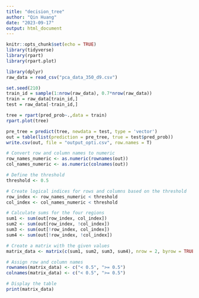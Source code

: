 ---
title: "decision_tree"
author: "Qin Huang"
date: "2023-09-17"
output: html_document
---

```{r setup, include=FALSE}
knitr::opts_chunk$set(echo = TRUE)
library(tidyverse)
library(rpart)
library(rpart.plot)
```


```{r cars}
library(dplyr)
raw_data = read_csv("pca_data_350_d9.csv")

set.seed(210)
train_id = sample(1:nrow(raw_data), 0.7*nrow(raw_data))
train = raw_data[train_id,]
test = raw_data[-train_id,]


```



```{r}

tree = rpart(pred_prob~.,data = train)
rpart.plot(tree)

```


```{r}

pre_tree = predict(tree, newdata = test, type = 'vector')
out = table(list(prediction = pre_tree, true = test$pred_prob))
write.csv(out, file = "output_opti.csv", row.names = T)
```

```{r}
# Convert row and column names to numeric
row_names_numeric <- as.numeric(rownames(out))
col_names_numeric <- as.numeric(colnames(out))

# Define the threshold
threshold <- 0.5

# Create logical indices for rows and columns based on the threshold
row_index <- row_names_numeric < threshold
col_index <- col_names_numeric < threshold

# Calculate sums for the four regions
sum1 <- sum(out[row_index, col_index])
sum2 <- sum(out[row_index, !col_index])
sum3 <- sum(out[!row_index, col_index])
sum4 <- sum(out[!row_index, !col_index])

```


```{r}
# Create a matrix with the given values
matrix_data <- matrix(c(sum1, sum2, sum3, sum4), nrow = 2, byrow = TRUE)

# Assign row and column names
rownames(matrix_data) <- c("< 0.5", ">= 0.5")
colnames(matrix_data) <- c("< 0.5", ">= 0.5")

# Display the table
print(matrix_data)

```
